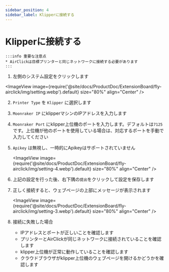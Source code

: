 ```yaml
---
sidebar_position: 4
sidebar_label: Klipperに接続する
---
```


# Klipperに接続する

    :::info 重要な注意点
    * AirClickは目標プリンターと同じネットワークに接続する必要があります
    :::

1. 左側のシステム設定をクリックします
    
<ImageView image={require('@site/docs/ProductDoc/ExtensionBoard/fly-airclick/img/setting.webp').default} size="80%" align="Center" />

2. `Printer Type` を `Klipper` に選択します
3. `Moonraker IP` にklipperマシンのIPアドレスを入力します
4. `Moonraker Port` にklipper上位機のポートを入力します。デフォルトは`7125`です。上位機が他のポートを使用している場合は、対応するポートを手動で入力してください
5. `Apikey` は無視し、一時的にApikeyはサポートされていません

    <ImageView image={require('@site/docs/ProductDoc/ExtensionBoard/fly-airclick/img/setting-4.webp').default} size="80%" align="Center" />

6. 上記の設定を行った後、右下隅の`提出`をクリックして設定を保存します
7. 正しく接続すると、ウェブページの上部にメッセージが表示されます

     <ImageView image={require('@site/docs/ProductDoc/ExtensionBoard/fly-airclick/img/setting-3.webp').default} size="80%" align="Center" />

8. 接続に失敗した場合
    - IPアドレスとポートが正しいことを確認します
    - プリンターとAirClickが同じネットワークに接続されていることを確認します
    - klipper上位機が正常に動作していることを確認します
    - クラウドブラウザがklipper上位機のウェブページを開けるかどうかを確認します